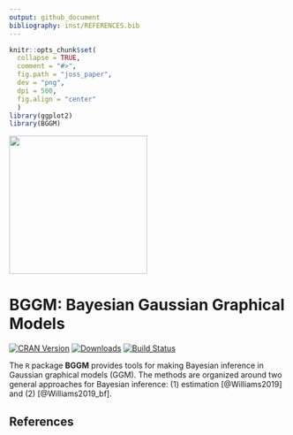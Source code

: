 ```yaml
---
output: github_document
bibliography: inst/REFERENCES.bib
---
```

```r
knitr::opts_chunk$set(
  collapse = TRUE,
  comment = "#>",
  fig.path = "joss_paper",
  dev = "png",
  dpi = 500,
  fig.align = "center"
  )
library(ggplot2)
library(BGGM)
```

<img src="joss_paper/hex.png" width = 250 />

# BGGM: Bayesian Gaussian Graphical Models

[![CRAN Version](http://www.r-pkg.org/badges/version/BGGM)](https://cran.r-project.org/package=BGGM)
[![Downloads](https://cranlogs.r-pkg.org/badges/BGGM)](https://cran.r-project.org/package=BGGM)
[![Build Status](https://travis-ci.org/donaldRwilliams/BGGM.svg?branch=master)](https://travis-ci.org/donaldRwilliams/BGGM)


The `R` package **BGGM** provides tools for making Bayesian inference in
Gaussian graphical models (GGM). The methods are organized around two general approaches for
Bayesian inference: (1) estimation [@Williams2019] and (2) [@Williams2019_bf].


<!-- and (2) hypothesis testing -->
<!-- \insertCite{Williams2019_bf}{BGGM}. The key distinction is that the former focuses on either the -->
<!-- posterior or posterior predictive distribution, whereas the latter focuses on model comparison -->
<!-- with the Bayes factor. The methods in \strong{BGGM} build upon existing algorithms that are well-known in the literature. The central contribution of \strong{BGGM} is to extend those approaches: -->

## References


